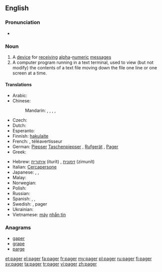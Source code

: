 ==English==

===Pronunciation===
* {{rhymes|eɪdʒə(r)}}

===Noun===
{{en-noun}}

# A [[device]] for [[receive|receiving]] [[alpha]]-[[numeric]] [[message]]s
# A computer program running in a text terminal, used to view (but not modify) the contents of a text file moving down the file one line or one screen at a time.

====Translations====
{{trans-top|device}}
* Arabic: {{t-|ar|بيجر|m|tr=beyjer, peyjer}}
* Chinese:
*: Mandarin: {{t|cmn|呼叫器|tr=hūjiàoqì|sc=Hani}},  {{t-|cmn|BB機|sc=Hani}},  {{t-|cmn|BB机|tr=bībī-jī|sc=Hani}}, {{t-|cmn|BP機|sc=Hani}},  {{t-|cmn|BP机|tr=bīpī-jī|sc=Hani}}
* Czech: {{t-|cs|pager|m}}
* Dutch: {{t-|nl|bieper}}
* Esperanto: {{t-|eo|poŝmesaĝilo|xs=Esperanto}}
* Finnish: [[hakulaite]]
* French: {{t+|fr|bip|m}}, téléavertisseur
* German: [[Piepser]] {{m}} [[Taschenpiepser]] {{m}}, [[Rufgerät]] {{n}}, [[Pager]] {{m}}
* Greek: {{t-|el|τηλεειδοποιητής|m|tr=tileeidopoiitís|sc=Grek}}
{{trans-mid}}
* Hebrew: [[איתורית]] (iturít) {{f}}, [[זימונית]] (zimunít) {{f}}
* Italian: [[Cercapersone]] {{m}}
* Japanese: {{t-|ja|ポケットベル|tr=pokettoberu}},  {{t-|ja|ポケベル|tr=pokeberu}},  {{t-|ja|ページャ|tr=pēja}}
* Malay: {{t-|ms|alat kelui}}
* Norwegian: {{t-|no|personsøker|m}}
* Polish: {{l|pl|pager}} {{m}}
* Russian: {{t+|ru|пейджер|m|tr=péjdžer}}
* Spanish: {{t-|es|buscapersonas|m}}, {{t-|es|bíper|m}}, {{t+|es|busca|m}}
* Swedish: {{t-|sv|personsökare}}, pager
* Ukrainian: {{t+|uk|пейджер|m|tr=péjdžer|xs=Ukrainian}}
* Vietnamese: [[máy]] [[nhắn tin]]
{{trans-bottom}}

===Anagrams===
* [[gaper#English|gaper]]
* [[grape#English|grape]]
* [[parge#English|parge]]

[[et:pager]]
[[el:pager]]
[[fa:pager]]
[[fr:pager]]
[[my:pager]]
[[pl:pager]]
[[ru:pager]]
[[fi:pager]]
[[sv:pager]]
[[ta:pager]]
[[tr:pager]]
[[vi:pager]]
[[zh:pager]]